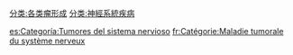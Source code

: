 {{Commonscat|Nervous system neoplasms}}
[[分类:各类瘤形成|分类:各类瘤形成]]
[[分类:神經系統疾病|分类:神經系統疾病]]

[[es:Categoría:Tumores_del_sistema_nervioso|es:Categoría:Tumores del sistema nervioso]]
[[fr:Catégorie:Maladie_tumorale_du_système_nerveux|fr:Catégorie:Maladie tumorale du système nerveux]]